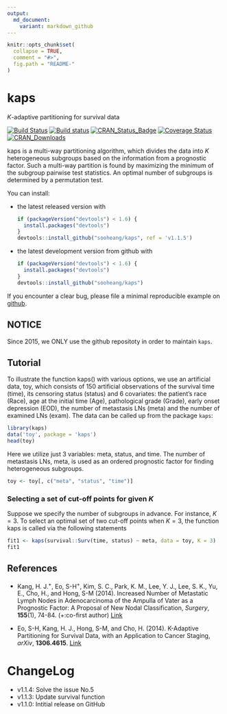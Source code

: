 ```yaml
---
output:
  md_document:
    variant: markdown_github
---
```


<!-- README.md is generated from README.Rmd. Please edit that file -->

```r
knitr::opts_chunk$set(
  collapse = TRUE,
  comment = "#>",
  fig.path = "README-"
)
```

# kaps  
$K$-adaptive partitioning for survival data 

[![Build Status](https://travis-ci.org/sooheang/kaps.svg?branch=master)](https://travis-ci.org/sooheang/kaps)
[![Build status](https://ci.appveyor.com/api/projects/status/x7frit6xwy688d5e/branch/master?svg=true)](https://ci.appveyor.com/project/sooheang/kaps/branch/master)
[![CRAN_Status_Badge](http://www.r-pkg.org/badges/version/kaps)](http://cran.r-project.org/package=kaps)
[![Coverage Status](https://img.shields.io/codecov/c/github/sooheang/kaps/master.svg)](https://codecov.io/github/sooheang/kaps?branch=master)
[![CRAN_Downloads](https://cranlogs.r-pkg.org/badges/grand-total/kaps)](http://cran.rstudio.com/web/packages/kaps/index.html)

kaps is a multi-way partitioning algorithm, which divides the data into $K$ heterogeneous subgroups based on the information from a prognostic factor. 
Such a multi-way partition is found by maximizing the minimum of the subgroup pairwise test statistics.
An optimal number of subgroups is determined by a permutation test. 


You can install:

* the latest released version with

    ```R
    if (packageVersion("devtools") < 1.6) {
      install.packages("devtools")
    }
    devtools::install_github("sooheang/kaps", ref = 'v1.1.5')
    ```

* the latest development version from github with

    ```R
    if (packageVersion("devtools") < 1.6) {
      install.packages("devtools")
    }
    devtools::install_github("sooheang/kaps")
    ```

If you encounter a clear bug, please file a minimal reproducible example on [github](https://github.com/sooheang/kaps/issues). 

## NOTICE

Since 2015, we ONLY use the github repositoty in order to maintain `kaps`. 

## Tutorial 

To illustrate the function kaps() with various options, we use an artificial data, toy, which consists of 150 artificial observations of the survival time (time), its censoring status (status) and 6 covariates: the patient's race (Race), age at the initial time (Age), pathological grade (Grade), early onset depression (EOD), the number of metastasis LNs (meta) and the number of examined LNs (exam). 
The data can be called up from the package `kaps`:

```r
library(kaps)
data('toy', package = 'kaps')
head(toy)
``` 

Here we utilize just 3 variables: meta, status, and time. The number of metastasis LNs, meta, is used as an ordered prognostic factor for finding heterogeneous subgroups.

```r
toy <- toy[, c("meta", "status", "time")]
```

### Selecting a set of cut-off points for given $K$

Suppose we specify the number of subgroups in advance. For instance, $K=3$. To select an optimal set of two cut-off points when $K=3$, the function kaps is called via the following statements

```r
fit1 <- kaps(survival::Surv(time, status) ~ meta, data = toy, K = 3)
fit1 
```

## References   

* Kang, H. J.^+^, Eo, S-H^+^, Kim, S. C., Park, K. M., Lee, Y. J., Lee, S. K., Yu, E., Cho, H., and Hong, S-M (2014). Increased Number of Metastatic Lymph Nodes in Adenocarcinoma of the Ampulla of Vater as a Prognostic Factor: A Proposal of New Nodal Classification, _Surgery_,  **155**(1), 74-84. (+:co-first author) [Link](http://dx.doi.org/10.1016/j.surg.2013.08.004)

* Eo, S-H, Kang, H. J., Hong, S-M, and Cho, H. (2014). K-Adaptive Partitioning for Survival Data, with an Application to Cancer Staging, _arXiv_, **1306.4615**. [Link](https://arxiv.org/abs/1306.4615)

# ChangeLog   

* v1.1.4: Solve the issue No.5
* v1.1.3: Update survival function
* v1.1.0: Intitial release on GitHub






